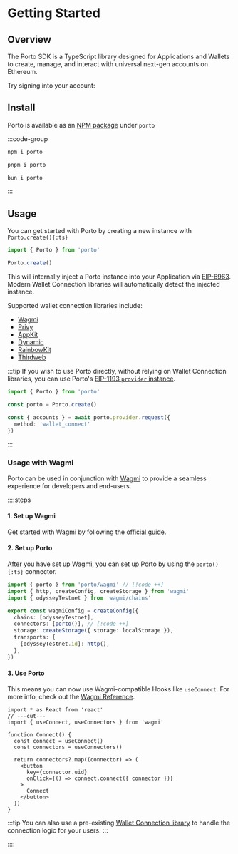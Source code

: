 
# Getting Started

## Overview

The Porto SDK is a TypeScript library designed for Applications and Wallets to create, manage, and 
interact with universal next-gen accounts on Ethereum.

Try signing into your account:

<Connect />

## Install

Porto is available as an [NPM package](https://www.npmjs.com/package/porto) under `porto`

:::code-group

```bash [npm]
npm i porto
```

```bash [pnpm]
pnpm i porto
```

```bash [bun]
bun i porto
```

:::

## Usage

You can get started with Porto by creating a new instance with `Porto.create(){:ts}`

```ts
import { Porto } from 'porto'

Porto.create()
```

This will internally inject a Porto instance into your Application via [EIP-6963](https://eips.ethereum.org/EIPS/eip-6963).
Modern Wallet Connection libraries will automatically detect the injected instance.

Supported wallet connection libraries include:

- [Wagmi](https://wagmi.sh)
- [Privy](https://privy.io)
- [AppKit](https://reown.com/appkit)
- [Dynamic](https://dynamic.xyz)
- [RainbowKit](https://rainbowkit.com)
- [Thirdweb](https://thirdweb.com)

:::tip
If you wish to use Porto directly, without relying on Wallet Connection libraries, you can use Porto's [EIP-1193 `provider` instance](https://eips.ethereum.org/EIPS/eip-1193).

```ts twoslash
import { Porto } from 'porto'

const porto = Porto.create()

const { accounts } = await porto.provider.request({ 
  method: 'wallet_connect'
})
```

:::

### Usage with Wagmi

Porto can be used in conjunction with [Wagmi](https://wagmi.sh/) to provide a seamless experience for developers and end-users.

::::steps

#### 1. Set up Wagmi

Get started with Wagmi by following the [official guide](https://wagmi.sh/react/getting-started).

#### 2. Set up Porto

After you have set up Wagmi, you can set up Porto by using the `porto(){:ts}` connector.

```ts [wagmi.ts] twoslash
import { porto } from 'porto/wagmi' // [!code ++]
import { http, createConfig, createStorage } from 'wagmi'
import { odysseyTestnet } from 'wagmi/chains'

export const wagmiConfig = createConfig({
  chains: [odysseyTestnet],
  connectors: [porto()], // [!code ++]
  storage: createStorage({ storage: localStorage }),
  transports: {
    [odysseyTestnet.id]: http(),
  },
})
```

#### 3. Use Porto

This means you can now use Wagmi-compatible Hooks like `useConnect`. For more info, check out the [Wagmi Reference](#TODO).

```tsx twoslash
import * as React from 'react'
// ---cut---
import { useConnect, useConnectors } from 'wagmi'

function Connect() {
  const connect = useConnect()
  const connectors = useConnectors()

  return connectors?.map((connector) => (
    <button
      key={connector.uid}
      onClick={() => connect.connect({ connector })}
    >
      Connect
    </button>
  ))
}
```

:::tip
You can also use a pre-existing [Wallet Connection library](https://wagmi.sh/react/guides/connect-wallet#third-party-libraries) to handle the connection logic for your users.
:::


::::
